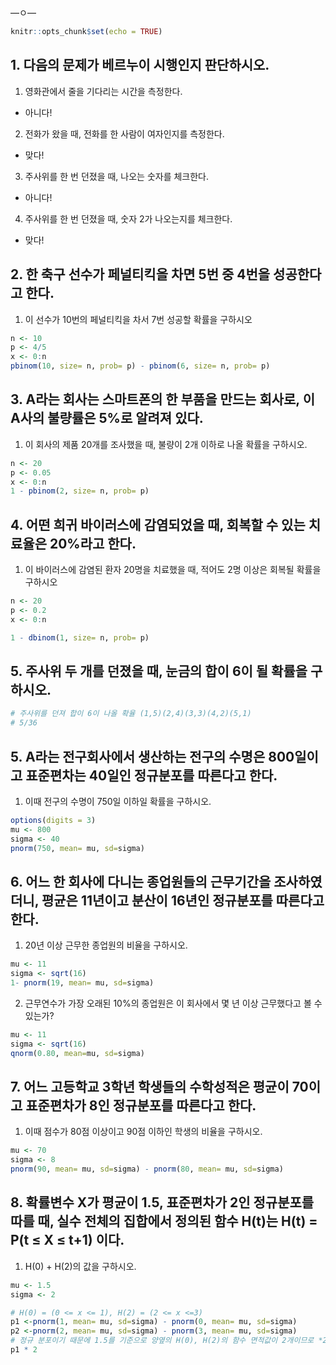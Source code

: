 ---ㅇ---

```r
knitr::opts_chunk$set(echo = TRUE)
```

## 1. 다음의 문제가 베르누이 시행인지 판단하시오.

1) 영화관에서 줄을 기다리는 시간을 측정한다.
- 아니다!
2) 전화가 왔을 때, 전화를 한 사람이 여자인지를 측정한다.
- 맞다!
3) 주사위를 한 번 던졌을 때, 나오는 숫자를 체크한다.
- 아니다!
4) 주사위를 한 번 던졌을 때, 숫자 2가 나오는지를 체크한다.
- 맞다!


## 2. 한 축구 선수가 페널티킥을 차면 5번 중 4번을 성공한다고 한다. 

1) 이 선수가 10번의 페널티킥을 차서 7번 성공할 확률을 구하시오


```r
n <- 10
p <- 4/5
x <- 0:n
pbinom(10, size= n, prob= p) - pbinom(6, size= n, prob= p)
```

## 3. A라는 회사는 스마트폰의 한 부품을 만드는 회사로, 이 A사의 불량률은 5%로 알려져 있다.

1) 이 회사의 제품 20개를 조사했을 때, 불량이 2개 이하로 나올 확률을 구하시오.

```r
n <- 20
p <- 0.05
x <- 0:n
1 - pbinom(2, size= n, prob= p) 
```

## 4. 어떤 희귀 바이러스에 감염되었을 때, 회복할 수 있는 치료율은 20%라고 한다. 

1) 이 바이러스에 감염된 환자 20명을 치료했을 때, 적어도 2명 이상은 회복될 확률을 구하시오

```r
n <- 20
p <- 0.2
x <- 0:n

1 - dbinom(1, size= n, prob= p) 
```

## 5. 주사위 두 개를 던졌을 때, 눈금의 합이 6이 될 확률을 구하시오.
```r
# 주사위를 던져 합이 6이 나올 확율 (1,5)(2,4)(3,3)(4,2)(5,1) 
# 5/36
```


## 5. A라는 전구회사에서 생산하는 전구의 수명은 800일이고 표준편차는 40일인 정규분포를 따른다고 한다.

1) 이때 전구의 수명이 750일 이하일 확률을 구하시오.

```r
options(digits = 3)
mu <- 800
sigma <- 40
pnorm(750, mean= mu, sd=sigma)
```


## 6. 어느 한 회사에 다니는 종업원들의 근무기간을 조사하였더니, 평균은 11년이고 분산이 16년인 정규분포를 따른다고 한다. 

1) 20년 이상 근무한 종업원의 비율을 구하시오.

```r
mu <- 11
sigma <- sqrt(16)
1- pnorm(19, mean= mu, sd=sigma)
```

2) 근무연수가 가장 오래된 10%의 종업원은 이 회사에서 몇 년 이상 근무했다고 볼 수 있는가?
  

```r
mu <- 11
sigma <- sqrt(16)
qnorm(0.80, mean=mu, sd=sigma)
```

## 7. 어느 고등학교 3학년 학생들의 수학성적은 평균이 70이고 표준편차가 8인 정규분포를 따른다고 한다.

1) 이때 점수가 80점 이상이고 90점 이하인 학생의 비율을 구하시오.

```r
mu <- 70
sigma <- 8
pnorm(90, mean= mu, sd=sigma) - pnorm(80, mean= mu, sd=sigma)
```

## 8. 확률변수 X가 평균이 1.5, 표준편차가 2인 정규분포를 따를 때, 실수 전체의 집합에서 정의된 함수 H(t)는 H(t) = P(t ≤ X ≤ t+1) 이다.

1) H(0) + H(2)의 값을 구하시오.

```r
mu <- 1.5
sigma <- 2

# H(0) = (0 <= x <= 1), H(2) = (2 <= x <=3)
p1 <-pnorm(1, mean= mu, sd=sigma) - pnorm(0, mean= mu, sd=sigma)
p2 <-pnorm(2, mean= mu, sd=sigma) - pnorm(3, mean= mu, sd=sigma)
# 정규 분포이기 때문에 1.5를 기준으로 양옆의 H(0), H(2)의 함수 면적값이 2개이므로 *2
p1 * 2

```






